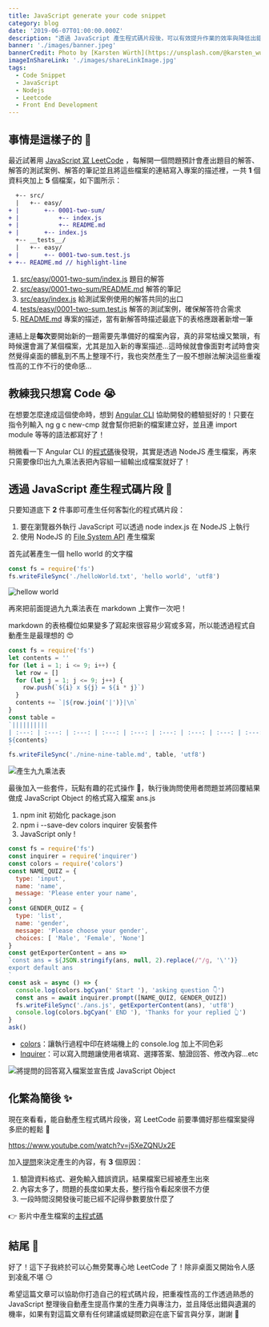```yaml
---
title: JavaScript generate your code snippet
category: blog
date: '2019-06-07T01:00:00.000Z'
description: "透過 JavaScript 產生程式碼片段後，可以有效提升作業的效率與降低出錯的機率 \U0001F916"
banner: './images/banner.jpeg'
bannerCredit: Photo by [Karsten Würth](https://unsplash.com/@karsten_wuerth) on [Unsplash](https://unsplash.com/)
imageInShareLink: './images/shareLinkImage.jpg'
tags:
  - Code Snippet
  - JavaScript
  - Nodejs
  - Leetcode
  - Front End Development
---
```

## 事情是這樣子的 🧐

最近試著用 [JavaScript 寫 LeetCode](https://github.com/sky172839465/leetcode-in-js) ，每解開一個問題預計會產出題目的解答、解答的測試案例、解答的筆記並且將這些檔案的連結寫入專案的描述裡，一共 **1** 個資料夾加上 **5** 個檔案，如下圖所示：

```diff
  +-- src/
  |   +-- easy/
+ |       +-- 0001-two-sum/
+ |           +-- index.js
+ |           +-- README.md
+ |       +-- index.js
  +-- __tests__/
  |   +-- easy/
+ |       +-- 0001-two-sum.test.js
+ +-- README.md // highlight-line
```

1. [src/easy/0001-two-sum/index.js](https://github.com/sky172839465/leetcode-in-js/blob/demo/src/easy/0001-two-sum/index.js) 題目的解答
2. [src/easy/0001-two-sum/README.md](https://github.com/sky172839465/leetcode-in-js/blob/demo/src/easy/0001-two-sum/README.md) 解答的筆記
3. [src/easy/index.js](https://github.com/sky172839465/leetcode-in-js/blob/demo/src/easy/index.js) 給測試案例使用的解答共同的出口
4. [tests/easy/0001-two-sum.test.js](https://github.com/sky172839465/leetcode-in-js/blob/demo/__tests__/easy/0001-two-sum.test.js) 解答的測試案例，確保解答符合需求
5. [README.md](https://github.com/sky172839465/leetcode-in-js/blob/demo/README.md) 專案的描述，當有新解答時描述最底下的表格應跟著新增一筆

連結上是**每次**要開始新的一題需要先準備好的檔案內容，真的非常枯燥又繁瑣，有時候還會漏了某個檔案，尤其是加入新的專案描述…這時候就會像面對考試時會突然覺得桌面的髒亂到不馬上整理不行，我也突然產生了一股不想辦法解決這些重複性高的工作不行的使命感…

## 教練我只想寫 Code 😭

在想要怎麼達成這個使命時，想到 [Angular CLI](https://cli.angular.io/) 協助開發的體驗挺好的！只要在指令列輸入 ng g c new-cmp 就會幫你把新的檔案建立好，並且連 import module 等等的語法都寫好了！

稍微看一下 Angular CLI 的[程式碼](https://github.com/angular/angular-cli/blob/db344641f428105c007cf1a45c41673ecdf240bf/scripts/templates.ts#L27)後發現，其實是透過 NodeJS 產生檔案，再來只需要像印出九九乘法表把內容組一組輸出成檔案就好了！

## 透過 JavaScript 產生程式碼片段 🤩

只要知道底下 **2** 件事即可產生任何客製化的程式碼片段：

1. 要在瀏覽器外執行 JavaScript 可以透過 node index.js 在 NodeJS 上執行
2. 使用 NodeJS 的 [File System API](https://nodejs.org/api/fs.html) 產生檔案

首先試著產生一個 hello world 的文字檔

```js
const fs = require('fs')
fs.writeFileSync('./helloWorld.txt', 'hello world', 'utf8')
```

![hellow world](./images/generate-hello-world.gif)

再來把前面提過九九乘法表在 markdown 上實作一次吧！

markdown 的表格欄位如果變多了寫起來很容易少寫或多寫，所以能透過程式自動產生是最理想的 😍

```js
const fs = require('fs')
let contents = ''
for (let i = 1; i <= 9; i++) {
  let row = []
  for (let j = 1; j <= 9; j++) {
    row.push(`${i} x ${j} = ${i * j}`)
  }
  contents += `|${row.join('|')}|\n`
}
const table =
`||||||||||
| :---: | :---: | :---: | :---: | :---: | :---: | :---: | :---: | :---: |
${contents}
`
fs.writeFileSync('./nine-nine-table.md', table, 'utf8')
```

![產生九九乘法表](./images/generate-nine-nine-table.gif)

最後加入一些套件，玩點有趣的花式操作 🌈，執行後詢問使用者問題並將回覆結果做成 JavaScript Object 的格式寫入檔案 ans.js

1. npm init 初始化 package.json
2. npm i --save-dev colors inquirer 安裝套件
3. JavaScript only !

```js
const fs = require('fs')
const inquirer = require('inquirer')
const colors = require('colors')
const NAME_QUIZ = {
  type: 'input',
  name: 'name',
  message: 'Please enter your name',
}
const GENDER_QUIZ = {
  type: 'list',
  name: 'gender',
  message: 'Please choose your gender',
  choices: [ 'Male', 'Female', 'None']
}
const getExporterContent = ans =>
`const ans = ${JSON.stringify(ans, null, 2).replace(/"/g, '\'')}
export default ans
`
const ask = async () => {
  console.log(colors.bgCyan(' Start '), 'asking question 👇')
  const ans = await inquirer.prompt([NAME_QUIZ, GENDER_QUIZ])
  fs.writeFileSync('./ans.js', getExporterContent(ans), 'utf8')
  console.log(colors.bgCyan(' END '), 'Thanks for your replied 👆')
}
ask()
```

* [colors](https://github.com/Marak/colors.js)：讓執行過程中印在終端機上的 console.log 加上不同色彩
* [Inquirer](https://github.com/SBoudrias/Inquirer.js/)：可以寫入問題讓使用者填寫、選擇答案、驗證回答、修改內容…etc

![將提問的回答寫入檔案並宣告成 JavaScript Object](./images/generate-complex-file.gif)

## 化繁為簡後 ✨

現在來看看，能自動產生程式碼片段後，寫 LeetCode 前要準備好那些檔案變得多麽的輕鬆 🎉

https://www.youtube.com/watch?v=j5XeZQNUx2E

加入[提問](https://github.com/SBoudrias/Inquirer.js)來決定產生的內容，有 **3** 個原因：

1. 驗證資料格式、避免輸入錯誤資訊，結果檔案已經被產生出來
2. 內容太多了，問題的長度如果太長，整行指令看起來很不方便
3. 一段時間沒開發後可能已經不記得參數要放什麼了

👉 影片中產生檔案的[主程式碼](https://github.com/sky172839465/leetcode-in-js/blob/master/generator/solution/index.js)

## 結尾 🏁

好了！這下子我終於可以心無旁騖專心地 LeetCode 了！除非桌面又開始令人感到凌亂不堪 😏

希望這篇文章可以協助你打造自己的程式碼片段，把重複性高的工作透過熟悉的 JavaScript 整理後自動產生提高作業的生產力與專注力，並且降低出錯與遺漏的機率，如果有對這篇文章有任何建議或疑問歡迎在底下留言與分享，謝謝 🙌
